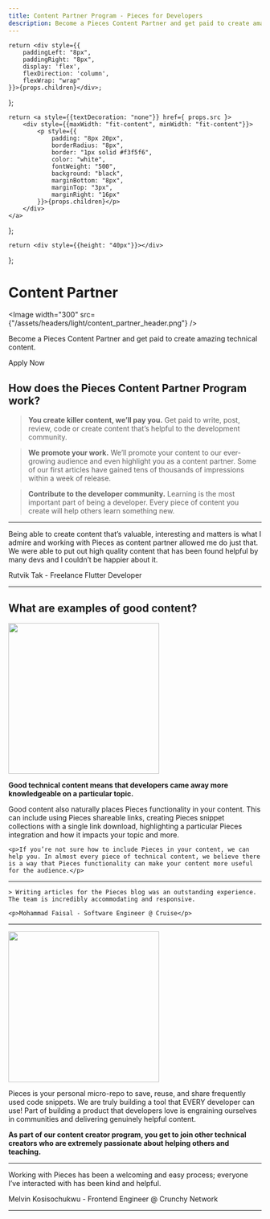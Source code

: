 ```yaml
---
title: Content Partner Program - Pieces for Developers
description: Become a Pieces Content Partner and get paid to create amazing technical content and be featured on our blog and social platforms. Apply today.
---
```


    return <div style={{
        paddingLeft: "8px",
        paddingRight: "8px",
        display: 'flex',
        flexDirection: 'column',
        flexWrap: "wrap"
    }}>{props.children}</div>;
};

    return <a style={{textDecoration: "none"}} href={ props.src }>
        <div style={{maxWidth: "fit-content", minWidth: "fit-content"}}>
            <p style={{
                padding: "8px 20px",
                borderRadius: "8px",
                border: "1px solid #f3f5f6",
                color: "white",
                fontWeight: "500",
                background: "black",
                marginBottom: "8px",
                marginTop: "3px",
                marginRight: "16px"
            }}>{props.children}</p>
        </div>
    </a>
};

    return <div style={{height: "40px"}}></div>
};

<link rel="canonical" href="https://code.pieces.app/content-partner" />

# Content Partner

<Image width="300" src={"/assets/headers/light/content_partner_header.png"} />
<p>Become a Pieces Content Partner and get paid to create amazing technical content.</p>

<InstallButton src="https://getpieces.typeform.com/to/pbYY5OPO">Apply Now</InstallButton>

## How does the Pieces Content Partner Program work?

> **You create killer content, we’ll pay you.** Get paid to write, post, review, code or create content that’s helpful to the development community.

> **We promote your work.** We’ll promote your content to our ever-growing audience and even highlight you as a content partner.  Some of our first articles have gained tens of thousands of impressions within a week of release.

> **Contribute to the developer community.** Learning is the most important part of being a developer. Every piece of content you create will help others learn something new.

---

<div style={{ padding: "10px 20px" }}>
    <p>Being able to create content that’s valuable, interesting and matters is what I admire and working with Pieces as content partner allowed me do just that. We were able to put out high quality content that has been found helpful by many devs and I couldn’t be happier about it.</p>
    <p>Rutvik Tak - Freelance Flutter Developer</p>
</div>

---

## What are examples of good content?

<div style={{ padding: "20px 10px", textAlign: "center"}}>
    <Image width="300" src={"/assets/graphics/partner-program/content_partner_examples.png"} />
    <p><strong>Good technical content means that developers came away more knowledgeable on a particular topic.</strong></p>
    <p>Good content also naturally places Pieces functionality in your content. This can include using Pieces shareable links, creating Pieces snippet collections with a single link download, highlighting a particular Pieces integration and how it impacts your topic and more.</p>

    <p>If you’re not sure how to include Pieces in your content, we can help you. In almost every piece of technical content, we believe there is a way that Pieces functionality can make your content more useful for the audience.</p>
</div>

---

<div style={{ padding: "10px 20px" }}>

    > Writing articles for the Pieces blog was an outstanding experience. The team is incredibly accommodating and responsive.

    <p>Mohammad Faisal - Software Engineer @ Cruise</p>
</div>

---

<div style={{ padding: "20px 10px", textAlign: "center"}}>
    <Image width="300" src={"/assets/graphics/partner-program/content_partner_why_pieces.png"} />
    <p>Pieces is your personal micro-repo to save, reuse, and share frequently used code snippets. We are truly building a tool that EVERY developer can use! Part of building a product that developers love is engraining ourselves in communities and delivering genuinely helpful content.</p>
    <p><strong>As part of our content creator program, you get to join other technical creators who are extremely passionate about helping others and teaching.</strong></p>
</div>

---

<div style={{ padding: "10px 20px" }}>
    <p>Working with Pieces has been a welcoming and easy process; everyone I’ve interacted with has been kind and helpful.</p>
    <p>Melvin Kosisochukwu - Frontend Engineer @ Crunchy Network</p>
</div>

---